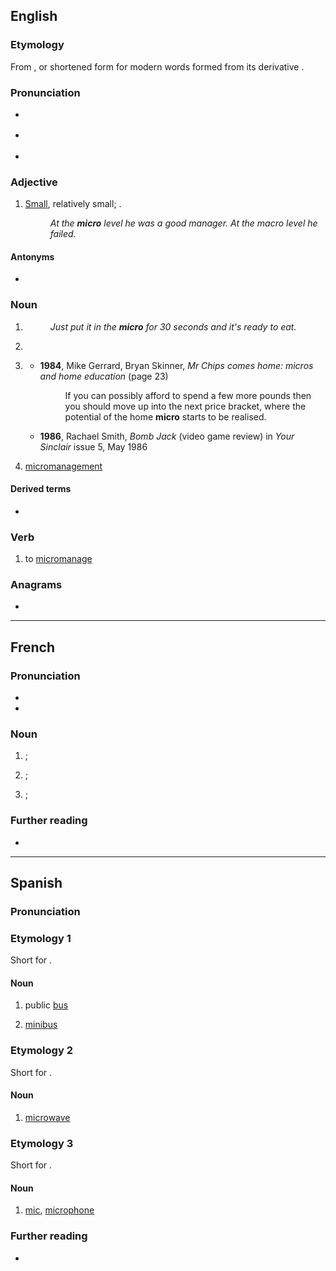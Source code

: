 {{also|Micro|micro-}}
==English==

===Etymology===
From {{der|en|grc|μικρός||small}}, or shortened form for modern words formed from its derivative {{m|en|micro-}}.

===Pronunciation===
* {{a|US}} {{IPA|en|/ˈmaɪ.kɹoʊ/}}
* {{a|UK}} {{IPA|en|/ˈmaɪ.kɹəʊ/}}
* {{audio|en|LL-Q1860 (eng)-Vealhurl-micro.wav |Audio (UK)}}

===Adjective===
{{en-adj}}

# [[small|Small]], relatively small; {{non-gloss definition|used to contrast levels of the noun modified}}.
#: ''At the '''micro''' level he was a good manager. At the macro level he failed.''

====Antonyms====
* {{l|en|macro}}

===Noun===
{{en-noun|~}}

# {{lb|en|colloquial}} {{clipping of|en|microwave oven}}
#: ''Just put it in the '''micro''' for 30 seconds and it's ready to eat.''
# {{lb|en|colloquial|economics|uncountable}} {{clipping of|en|microeconomics}}
# {{lb|en|computing|dated|countable}} {{form of|en|short form|microcomputer}}
#* '''1984''', Mike Gerrard, Bryan Skinner, ''Mr Chips comes home: micros and home education'' (page 23)
#*: If you can possibly afford to spend a few more pounds then you should move up into the next price bracket, where the potential of the home '''micro''' starts to be realised.
#* '''1986''', Rachael Smith, ''Bomb Jack'' (video game review) in ''Your Sinclair'' issue 5, May 1986
# {{lb|en|gaming|slang|uncountable}} [[micromanagement]]

====Derived terms====
* {{sense|microcomputer}} {{l|en|micromania}}

===Verb===
{{en-verb|pres_3sg2=microes}}

# {{lb|en|gaming slang}} to [[micromanage]]

===Anagrams===
* {{anagrams|en|a=cimor|Romic|cormi|moric}}

----

==French==

===Pronunciation===
* {{audio|fr|LL-Q150 (fra)-Lepticed7-micro.wav|Audio}}
* {{audio|fr|LL-Q150 (fra)-DSwissK-micro.wav|Audio (Switzerland)}}

===Noun===
{{fr-noun|m}}

# {{l|en|mic|gloss=microphone}}; {{clipping of|fr|microphone}}
# {{l|en|micro|gloss=microcomputer}}; {{clipping of|fr|micro-ordinateur}}
# {{gloss|obsolete}} {{l|en|microscope}}; {{clipping of|fr|microscope}}

===Further reading===
* {{R:TLFi}}

----

==Spanish==

===Pronunciation===
{{es-IPA}}

===Etymology 1===
Short for {{m|es|microbús}}.

====Noun====
{{es-noun|m}}

# {{lb|es|Chile|Argentina}} public [[bus]]
#: {{syn|es|ómnibus|colectivo}}
# {{lb|es|Mexico}} [[minibus]]
#: {{syn|es|pesero|combi}}

===Etymology 2===
Short for {{m|es|microondas}}.

====Noun====
{{es-noun|m}}

# {{lb|es|Spain}} [[microwave]]

===Etymology 3===
Short for {{m|es|micrófono}}.

====Noun====
{{es-noun|m}}

# {{lb|es|Spain}} [[mic]], [[microphone]]

===Further reading===
* {{R:DRAE}}